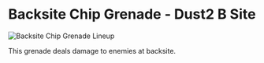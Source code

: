 # Backsite Chip Grenade - Dust2 B Site

![Backsite Chip Grenade Lineup](https://via.placeholder.com/600x400/FFB800/000000?text=Backsite+Chip+Grenade)

This grenade deals damage to enemies at backsite.